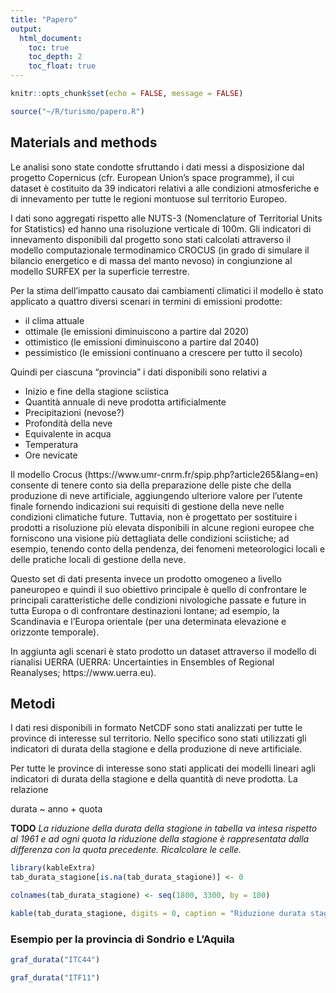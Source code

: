 ```yaml
---
title: "Papero"
output: 
  html_document:
    toc: true
    toc_depth: 2
    toc_float: true
---
```


```r
knitr::opts_chunk$set(echo = FALSE, message = FALSE)

source("~/R/turismo/papero.R")

```

## Materials and methods 

Le analisi sono state condotte sfruttando i dati messi a disposizione dal progetto Copernicus (cfr. European Union’s space programme), il cui dataset è costituito da 39 indicatori relativi a alle condizioni atmosferiche e di innevamento per tutte le regioni montuose sul territorio Europeo. 

I dati sono aggregati rispetto alle NUTS-3 (Nomenclature of Territorial Units for Statistics) ed hanno una risoluzione verticale di 100m. 
Gli indicatori di innevamento disponibili dal progetto sono stati calcolati attraverso il modello computazionale termodinamico CROCUS (in grado di simulare il bilancio energetico e di massa del manto nevoso) in congiunzione al modello SURFEX per la superficie terrestre.

Per la stima dell’impatto causato dai cambiamenti climatici il modello è stato applicato a quattro diversi scenari in termini di emissioni prodotte:

- il clima attuale
- ottimale (le emissioni diminuiscono a partire dal 2020)
- ottimistico (le emissioni diminuiscono a partire dal 2040)
- pessimistico (le emissioni continuano a crescere per tutto il secolo)

Quindi per ciascuna “provincia” i dati disponibili sono relativi a 

- Inizio e fine della stagione sciistica
- Quantità annuale di neve prodotta artificialmente
- Precipitazioni (nevose?)
- Profondità della neve
- Equivalente in acqua
- Temperatura 
- Ore nevicate

Il modello Crocus (https://www.umr-cnrm.fr/spip.php?article265&lang=en) consente di tenere conto sia della preparazione delle piste che della produzione di neve artificiale, aggiungendo ulteriore valore per l’utente finale fornendo indicazioni sui requisiti di gestione della neve nelle condizioni climatiche future. Tuttavia, non è progettato per sostituire i prodotti a risoluzione più elevata disponibili in alcune regioni europee che forniscono una visione più dettagliata delle condizioni sciistiche; ad esempio, tenendo conto della pendenza, dei fenomeni meteorologici locali e delle pratiche locali di gestione della neve. 

Questo set di dati presenta invece un prodotto omogeneo a livello paneuropeo e quindi il suo obiettivo principale è quello di confrontare le principali caratteristiche delle condizioni nivologiche passate e future in tutta Europa o di confrontare destinazioni lontane; ad esempio, la Scandinavia e l'Europa orientale (per una determinata elevazione e orizzonte temporale).

In aggiunta agli scenari è stato prodotto un dataset attraverso il modello di rianalisi UERRA (UERRA: Uncertainties in Ensembles of Regional Reanalyses; https://www.uerra.eu).

## Metodi

I dati resi disponibili in formato NetCDF sono stati analizzati per tutte le province di interesse sul territorio. Nello specifico sono stati utilizzati gli indicatori di durata della stagione e della produzione di neve artificiale.

Per tutte le province di interesse sono stati applicati dei modelli lineari agli indicatori di durata della stagione e della quantità di neve prodotta.
La relazione 

durata ~ anno + quota

**TODO** _La riduzione della durata della stagione in tabella va intesa rispetto al 1961 e ad ogni quota la riduzione della stagione è rappresentata dalla differenza con la quota precedente. Ricalcolare le celle._



```r
library(kableExtra)
tab_durata_stagione[is.na(tab_durata_stagione)] <- 0

colnames(tab_durata_stagione) <- seq(1800, 3300, by = 100)

kable(tab_durata_stagione, digits = 0, caption = "Riduzione durata stagione 1961 vs 2014") %>% kable_styling()
```

### Esempio per la provincia di Sondrio e L'Aquila

```r
graf_durata("ITC44")
```


```r
graf_durata("ITF11")
```

